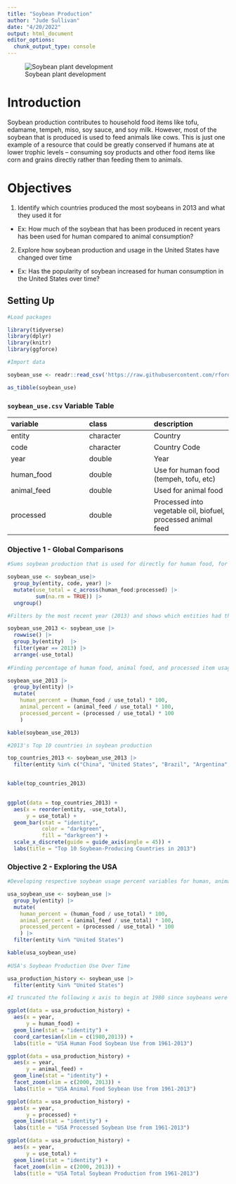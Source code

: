 ```yaml
---
title: "Soybean Production"
author: "Jude Sullivan"
date: "4/20/2022"
output: html_document
editor_options: 
  chunk_output_type: console
---
```

![Soybean plant development](images/soybean_development.jpg)


# Introduction

Soybean production contributes to household food items like tofu, edamame, tempeh, miso, soy sauce, and soy milk. However, most of the soybean that is produced is used to feed animals like cows. This is just one example of a resource that could be greatly conserved if humans ate at lower trophic levels -- consuming soy products and other food items like corn and grains directly rather than feeding them to animals. 



# Objectives

1. Identify which countries produced the most soybeans in 2013 and what they used it for

+ Ex: How much of the soybean that has been produced in recent years has been used for human compared to animal consumption? 

2. Explore how soybean production and usage in the United States have changed over time

+ Ex: Has the popularity of soybean increased for human consumption in the United States over time?



## Setting Up

```r
#Load packages

library(tidyverse)
library(dplyr)
library(knitr)
library(ggforce)
```


```r
#Import data

soybean_use <- readr::read_csv('https://raw.githubusercontent.com/rfordatascience/tidytuesday/master/data/2021/2021-04-06/soybean_use.csv')

as_tibble(soybean_use)
```


### `soybean_use.csv` Variable Table

|variable    |class     |description |
|:-----------|:---------|:-----------|
|entity      |character | Country|
|code        |character | Country Code |
|year        |double    | Year |
|human_food  |double    | Use for human food (tempeh, tofu, etc) |
|animal_feed |double    | Used for animal food |
|processed   |double    | Processed into vegetable oil, biofuel, processed animal feed |



### Objective 1 - Global Comparisons


```r
#Sums soybean production that is used for directly for human food, for animal food, and that is processed into other items like vegetable oil and biofuel

soybean_use <- soybean_use|> 
  group_by(entity, code, year) |> 
  mutate(use_total = c_across(human_food:processed) |> 
         sum(na.rm = TRUE)) |> 
  ungroup()

#Filters by the most recent year (2013) and shows which entities had the greatest combined soybean production

soybean_use_2013 <- soybean_use |> 
  rowwise() |> 
  group_by(entity)  |>
  filter(year == 2013) |> 
  arrange(-use_total) 
 
#Finding percentage of human food, animal food, and processed item usage from the total

soybean_use_2013 |> 
  group_by(entity) |> 
  mutate(
    human_percent = (human_food / use_total) * 100,
    animal_percent = (animal_feed / use_total) * 100,
    processed_percent = (processed / use_total) * 100
    )

kable(soybean_use_2013)

#2013's Top 10 countries in soybean production 

top_countries_2013 <- soybean_use_2013 |> 
  filter(entity %in% c("China", "United States", "Brazil", "Argentina", "India", "Germany", "Mexico", "Spain", "Paraguay", "Japan")) 


kable(top_countries_2013)
  

ggplot(data = top_countries_2013) +
  aes(x = reorder(entity, -use_total),
      y = use_total) +
  geom_bar(stat = "identity",
           color = "darkgreen",
           fill = "darkgreen") +
  scale_x_discrete(guide = guide_axis(angle = 45)) +
  labs(title = "Top 10 Soybean-Producing Countries in 2013")


```



### Objective 2 - Exploring the USA


```r
#Developing respective soybean usage percent variables for human, animal, and processed products

usa_soybean_use <- soybean_use |> 
  group_by(entity) |> 
  mutate(
    human_percent = (human_food / use_total) * 100,
    animal_percent = (animal_feed / use_total) * 100,
    processed_percent = (processed / use_total) * 100
    ) |> 
  filter(entity %in% "United States") 

kable(usa_soybean_use)
  
#USA's Soybean Production Use Over Time

usa_production_history <- soybean_use |> 
  filter(entity %in% "United States")

#I truncated the following x axis to begin at 1980 since soybeans were not used for human food until 1983

ggplot(data = usa_production_history) +
  aes(x = year,
      y = human_food) +
  geom_line(stat = "identity") +
  coord_cartesian(xlim = c(1980,2013)) +
  labs(title = "USA Human Food Soybean Use from 1961-2013")

ggplot(data = usa_production_history) +
  aes(x = year,
      y = animal_feed) +
  geom_line(stat = "identity") +
  facet_zoom(xlim = c(2000, 2013)) +
  labs(title = "USA Animal Food Soybean Use from 1961-2013")

ggplot(data = usa_production_history) +
  aes(x = year,
      y = processed) +
  geom_line(stat = "identity") +
  labs(title = "USA Processed Soybean Use from 1961-2013")

ggplot(data = usa_production_history) +
  aes(x = year,
      y = use_total) +
  geom_line(stat = "identity") +
  facet_zoom(xlim = c(2000, 2013)) +
  labs(title = "USA Total Soybean Production from 1961-2013")

```

